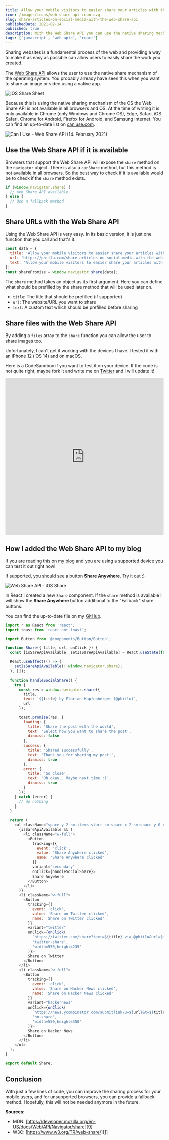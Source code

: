```yaml
---
title: Allow your mobile visitors to easier share your articles with the Web Share API
icon: /images/icons/web-share-api-icon.svg
slug: share-articles-on-social-media-with-the-web-share-api
publishedDate: 2021-02-14
published: true
description: With the Web Share API you can use the native sharing mechanism of the device.
tags: ['javascript', 'web apis', 'react']
---
```


Sharing websites is a fundamental process of the web and providing a way to make it as easy as possible can allow users to easily share the work you created.

The [Web Share API][1] allows the user to use the native share mechanism of the operating system. You probably already have seen this when you want to share an image or video using a native app.

![iOS Share Sheet](../../assets/images/posts/share-articles-on-social-media-with-the-web-share-api-1.jpeg)

Because this is using the native sharing mechanism of the OS the Web Share API is not available in all browsers and OS. At the time of writing it is only available in Chrome (only Windows and Chrome OS), Edge, Safari, iOS Safari, Chrome for Android, Firefox for Android, and Samsung Internet. You can find an up-to-date list on [caniuse.com][3].

![Can I Use - Web Share API (14. February 2021)](../../assets/images/posts/share-articles-on-social-media-with-the-web-share-api-2.webp)

## Use the Web Share API if it is available

Browsers that support the Web Share API will expose the `share` method on the `navigator` object. There is also a `canShare` method, but this method is not available in all browsers. So the best way to check if it is available would be to check if the `share` method exists.

```javascript
if (window.navigator.share) {
  // Web Share API available
} else {
  // Use a fallback method
}
```

## Share URLs with the Web Share API

Using the Web Share API is very easy. In its basic version, it is just one function that you call and that's it.

```javascript
const data = {
  title: 'Allow your mobile visitors to easier share your articles with the Web Share API',
  url: 'https://phiilu.com/share-articles-on-social-media-with-the-web-share-api',
  text: 'Allow your mobile visitors to easier share your articles with the Web Share API by Florian Kapfenberger (@phiilu)'
};
const sharePromise = window.navigator.share(data);
```

The `share` method takes an object as its first argument. Here you can define what should be prefilled by the share method that will be used later on.

- `title`: The title that should be prefilled (if supported)
- `url`: The website/URL you want to share
- `text`: A custom text which should be prefilled before sharing

## Share files with the Web Share API

By adding a `files` array to the `share` function you can allow the user to share images too.

Unfortunately, I can't get it working with the devices I have. I tested it with an iPhone 12 (iOS 14) and on macOS.

Here is a CodeSandbox if you want to test it on your device. If the code is not quite right, maybe fork it and write me on [Twitter][5] and I will update it!

<iframe
  src="https://codesandbox.io/embed/web-share-api-sharing-files-8wlrc?fontsize=14&hidenavigation=1&theme=dark"
  style="width:100%; height:500px; border:0; border-radius: 4px; overflow:hidden;"
  title="Web Share API - Sharing Files"
  allow="accelerometer; ambient-light-sensor; camera; encrypted-media; geolocation; gyroscope; hid; microphone; midi; payment; usb; vr; xr-spatial-tracking"
  sandbox="allow-forms allow-modals allow-popups allow-presentation allow-same-origin allow-scripts"></iframe>

## How I added the Web Share API to my blog

If you are reading this on [my blog][6] and you are using a supported device you can test it out right now!

If supported, you should see a button **Share Anywhere**. Try it out :)

![Web Share API - iOS Share](/images/posts/share-articles-on-social-media-with-the-web-share-api-3.gif)

In React I created a new `Share` component. If the `share` method is available I will show the **Share Anywhere** button additional to the "Fallback" share buttons.

You can find the up-to-date file on my [GitHub][8].

```javascript
import * as React from 'react';
import toast from 'react-hot-toast';

import Button from '@components/Button/Button';

function Share({ title, url, onClick }) {
  const [isSareApiAvailable, setIsSareApiAvailable] = React.useState(false);

  React.useEffect(() => {
    setIsSareApiAvailable(!!window.navigator.share);
  }, []);

  function handleSocialShare() {
    try {
      const res = window.navigator.share({
        title,
        text: `${title} by Florian Kapfenberger (@phiilu)`,
        url
      });

      toast.promise(res, {
        loading: {
          title: 'Share the post with the world',
          text: 'Select how you want to share the post',
          dismiss: false
        },
        success: {
          title: 'Shared successfully',
          text: 'Thank you for sharing my post!',
          dismiss: true
        },
        error: {
          title: 'So close',
          text: 'Oh okay.. Maybe next time :)',
          dismiss: true
        }
      });
    } catch (error) {
      // do nothing
    }
  }

  return (
    <ul className="space-y-2 sm:items-start sm:space-x-2 sm:space-y-0 xl:space-y-2 sm:flex xl:space-x-0 xl:block">
      {isSareApiAvailable && (
        <li className="w-full">
          <Button
            tracking={{
              event: 'click',
              value: 'Share Anywhere clicked',
              name: 'Share Anywhere clicked'
            }}
            variant="secondary"
            onClick={handleSocialShare}>
            Share Anywhere
          </Button>
        </li>
      )}
      <li className="w-full">
        <Button
          tracking={{
            event: 'click',
            value: 'Share on Twitter clicked',
            name: 'Share on Twitter clicked'
          }}
          variant="twitter"
          onClick={onClick(
            `https://twitter.com/share?text=${title} via @phiilu&url=${url}`,
            'twitter-share',
            'width=550,height=235'
          )}>
          Share on Twitter
        </Button>
      </li>
      <li className="w-full">
        <Button
          tracking={{
            event: 'click',
            value: 'Share on Hacker News clicked',
            name: 'Share on Hacker News clicked'
          }}
          variant="hackernews"
          onClick={onClick(
            `https://news.ycombinator.com/submitlink?u=${url}&t=${title}`,
            'hn-share',
            'width=550,height=350'
          )}>
          Share on Hacker News
        </Button>
      </li>
    </ul>
  );
}

export default Share;
```

## Conclusion

With just a few lines of code, you can improve the sharing process for your mobile users, and for unsupported browsers, you can provide a fallback method. Hopefully, this will not be needed anymore in the future.

**Sources:**

- MDN: [https://developer.mozilla.org/en-US/docs/Web/API/Navigator/share][9]
- W3C: [https://www.w3.org/TR/web-share/][1]

[1]: https://www.w3.org/TR/web-share/
[3]: https://caniuse.com/web-share
[5]: https://twitter.com/phiilu
[6]: https://phiilu.com/
[8]: https://github.com/phiilu/phiilu.com/blob/867ca7e15c548b003d0cb1d28fa35f1e945f4351/src/components/Share/Share.js
[9]: https://developer.mozilla.org/en-US/docs/Web/API/Navigator/share
